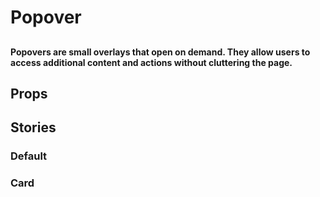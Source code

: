
# Popover

##

<h4>
  Popovers are small overlays that open on demand. They allow users to access additional content and actions without cluttering the page.
</h4>

<Canvas>
  <Story id="components-popover--default" />
</Canvas>


## Props

<ArgsTable of={Popover} />

## Stories

### Default

<Canvas>
  <Story id="components-popover--default" />
</Canvas>

### Card

<Canvas>
  <Story id="components-popover--card" />
</Canvas>
